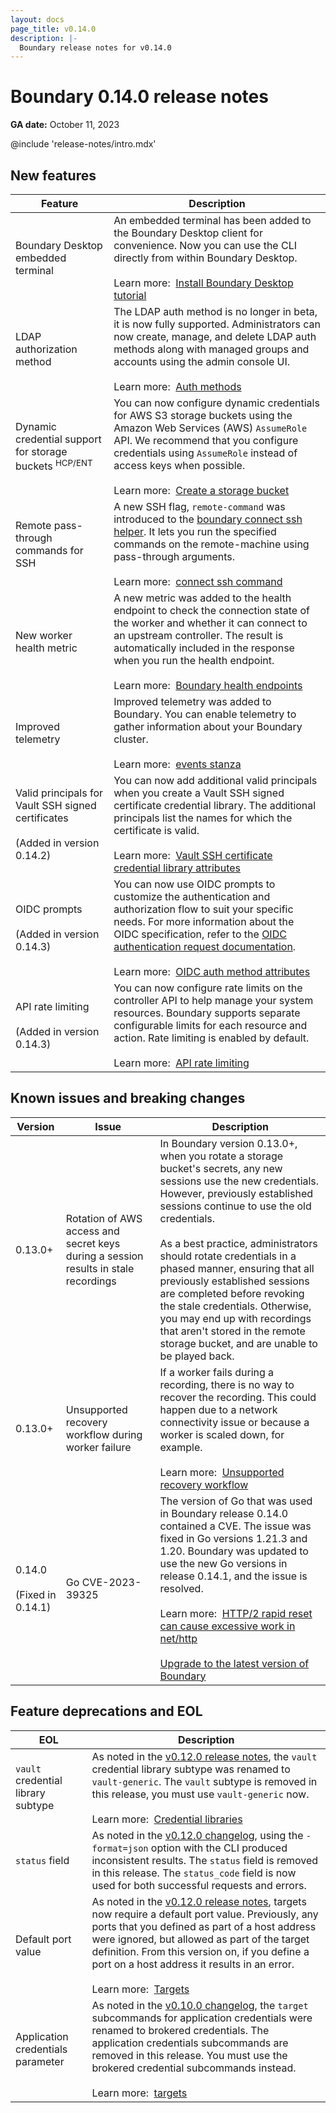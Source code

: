 ```yaml
---
layout: docs
page_title: v0.14.0
description: |-
  Boundary release notes for v0.14.0
---
```


# Boundary 0.14.0 release notes

**GA date:** October 11, 2023

@include 'release-notes/intro.mdx'

## New features

<table>
  <thead>
    <tr>
      <th style={{verticalAlign: 'middle'}}>Feature</th>
      <th style={{verticalAlign: 'middle'}}>Description</th>
    </tr>
  </thead>
  <tbody>

  <tr>
    <td style={{verticalAlign: 'middle'}}>
      Boundary Desktop embedded terminal
    </td>
    <td style={{verticalAlign: 'middle'}}>
     An embedded terminal has been added to the Boundary Desktop client for convenience. Now you can use the CLI directly from within Boundary Desktop.
      <br /><br />
      Learn more:&nbsp;
      <a href="/boundary/tutorials/oss-getting-started/oss-getting-started-desktop-app">Install Boundary Desktop tutorial</a>
    </td>
  </tr>

   <tr>
    <td style={{verticalAlign: 'middle'}}>
      LDAP authorization method
    </td>
    <td style={{verticalAlign: 'middle'}}>
      The LDAP auth method is no longer in beta, it is now fully supported. Administrators can now create, manage, and delete LDAP auth methods along with managed groups and accounts using the admin console UI.
      <br /><br />
      Learn more:&nbsp;
      <a href="/boundary/docs/concepts/domain-model/auth-methods">Auth methods</a>
    </td>
  </tr>

  <tr>
    <td style={{verticalAlign: 'middle'}}>
      Dynamic credential support for storage buckets <sup>HCP/ENT</sup>
    </td>
    <td style={{verticalAlign: 'middle'}}>
      You can now configure dynamic credentials for AWS S3 storage buckets using the Amazon Web Services (AWS) <code>AssumeRole</code> API. We recommend that you configure credentials using <code>AssumeRole</code> instead of access keys when possible.
      <br /><br />
      Learn more:&nbsp;
      <a href="/boundary/docs/configuration/session-recording/create-storage-bucket">Create a storage bucket</a>
    </td>
  </tr>

  <tr>
    <td style={{verticalAlign: 'middle'}}>
      Remote pass-through commands for SSH
    </td>
    <td style={{verticalAlign: 'middle'}}>
      A new SSH flag, <code>remote-command</code> was introduced to the <a href="/boundary/docs/commands/connect/ssh">boundary connect ssh helper</a>. It lets you run the specified commands on the remote-machine using pass-through arguments.
      <br /><br />
      Learn more:&nbsp;
      <a href="/boundary/docs/commands/connect/ssh">connect ssh command</a>
    </td>
  </tr>

  <tr>
    <td style={{verticalAlign: 'middle'}}>
      New worker health metric
    </td>
    <td style={{verticalAlign: 'middle'}}>
      A new metric was added to the health endpoint to check the connection state of the worker and whether it can connect to an upstream controller. The result is automatically included in the response when you run the health endpoint.
      <br /><br />
      Learn more:&nbsp;
      <a href="/boundary/docs/operations/health">Boundary health endpoints</a>
    </td>
  </tr>

  <tr>
    <td style={{verticalAlign: 'middle'}}>
      Improved telemetry
    </td>
    <td style={{verticalAlign: 'middle'}}>
      Improved telemetry was added to Boundary. You can enable telemetry to gather information about your Boundary cluster.
      <br /><br />
      Learn more:&nbsp;
      <a href="/boundary/docs/configuration/events">events stanza</a>
    </td>
  </tr>

  <tr>
    <td style={{verticalAlign: 'middle'}}>
      Valid principals for Vault SSH signed certificates
      <br /><br />
      (Added in version 0.14.2)
    </td>
    <td style={{verticalAlign: 'middle'}}>
     You can now add additional valid principals when you create a Vault SSH signed certificate credential library. The additional principals list the names for which the certificate is valid.
      <br /><br />
      Learn more:&nbsp;
      <a href="/boundary/docs/concepts/domain-model/credential-libraries#vault-ssh-certificate-credential-library-attributes">Vault SSH certificate credential library attributes</a>
    </td>
  </tr>

  <tr>
    <td style={{verticalAlign: 'middle'}}>
      OIDC prompts
      <br /><br />
      (Added in version 0.14.3)
    </td>
    <td style={{verticalAlign: 'middle'}}>
      You can now use OIDC prompts to customize the authentication and authorization flow to suit your specific needs. For more information about the OIDC specification, refer to the <a href="https://openid.net/specs/openid-connect-core-1_0.html#AuthRequest">OIDC authentication request documentation</a>.
      <br /><br />
      Learn more:&nbsp;
      <a href="/boundary/docs/concepts/domain-model/auth-methods#oidc-auth-method-attributes">OIDC auth method attributes</a>
    </td>
  </tr>

  <tr>
    <td style={{verticalAlign: 'middle'}}>
      API rate limiting
      <br /><br />
      (Added in version 0.14.3)
    </td>
    <td style={{verticalAlign: 'middle'}}>
      You can now configure rate limits on the controller API to help manage your system resources. Boundary supports separate configurable limits for each resource and action. Rate limiting is enabled by default.
      <br /><br />
      Learn more:&nbsp;
      <a href="/boundary/docs/api-clients/api#rate-limiting">API rate limiting</a>
    </td>
  </tr>


  </tbody>
</table>

## Known issues and breaking changes

<table>
  <thead>
    <tr>
      <th style={{verticalAlign: 'middle'}}>Version</th>
      <th style={{verticalAlign: 'middle'}}>Issue</th>
      <th style={{verticalAligh: 'middle'}}>Description</th>
    </tr>
  </thead>
  <tbody>

  <tr>
    <td style={{verticalAlign: 'middle'}}>
    0.13.0+
    </td>
    <td style={{verticalAlign: 'middle'}}>
    Rotation of AWS access and secret keys during a session results in stale recordings
    </td>
    <td style={{verticalAlign: 'middle'}}>
    In Boundary version 0.13.0+, when you rotate a storage bucket's secrets, any new sessions use the new credentials. However, previously established sessions continue to use the old credentials.
    <br /><br />
    As a best practice, administrators should rotate credentials in a phased manner, ensuring that all previously established sessions are completed before revoking the stale credentials.
    Otherwise, you may end up with recordings that aren't stored in the remote storage bucket, and are unable to be played back.
    </td>
  </tr>
  <tr>
    <td style={{verticalAlign: 'middle'}}>
    0.13.0+
    </td>
    <td style={{verticalAlign: 'middle'}}>
    Unsupported recovery workflow during worker failure
    </td>
    <td style={{verticalAlign: 'middle'}}>
    If a worker fails during a recording, there is no way to recover the recording. This could happen due to a network connectivity issue or because a worker is scaled down, for example.
    <br /><br />
    Learn more:&nbsp;
    <a href="/boundary/docs/troubleshoot/troubleshoot-recorded-sessions#unsupported-recovery-workflow">Unsupported recovery workflow</a>
    </td>
  </tr>
   <tr>
    <td style={{verticalAlign: 'middle'}}>
    0.14.0
    <br /><br />
    (Fixed in 0.14.1)
    </td>
    <td style={{verticalAlign: 'middle'}}>
    Go CVE-2023-39325
    </td>
    <td style={{verticalAlign: 'middle'}}>
    The version of Go that was used in Boundary release 0.14.0 contained a CVE. The issue was fixed in Go versions 1.21.3 and 1.20. Boundary was updated to use the new Go versions in release 0.14.1, and the issue is resolved.
    <br /><br />
    Learn more:&nbsp;
    <a href="https://github.com/advisories/GHSA-4374-p667-p6c8">HTTP/2 rapid reset can cause excessive work in net/http</a>
    <br /><br />
    <a href="/boundary/tutorials/self-managed-deployment/upgrade-version">Upgrade to the latest version of Boundary</a>
    </td>
  </tr>

  </tbody>
</table>

## Feature deprecations and EOL

<table>
  <thead>
    <tr>
      <th style={{verticalAlign: 'middle'}}>EOL</th>
      <th style={{verticalAlign: 'middle'}}>Description</th>
    </tr>
  </thead>
  <tbody>

  <tr>
    <td style={{verticalAlign: 'middle'}}>
      <code>vault</code> credential library subtype
    </td>
    <td style={{verticalAlign: 'middle'}}>
     As noted in the <a href="/boundary/docs/release-notes/v0_12_0#deprecations-and-changes">v0.12.0 release notes</a>, the <code>vault</code> credential library subtype was renamed to <code>vault-generic</code>. The <code>vault</code> subtype is removed in this release, you must use <code>vault-generic</code> now.
      <br /><br />
      Learn more:&nbsp;
      <a href="/boundary/docs/concepts/domain-model/credential-libraries">Credential libraries</a>
    </td>
  </tr>

  <tr>
    <td style={{verticalAlign: 'middle'}}>
      <code>status</code> field
    </td>
    <td style={{verticalAlign: 'middle'}}>
      As noted in the <a href="https://github.com/hashicorp/boundary/blob/main/CHANGELOG.md#deprecationschanges-3">v0.12.0 changelog</a>, using the <code>-format=json</code> option with the CLI produced inconsistent results. The <code>status</code> field is removed in this release. The <code>status_code</code> field is now used for both successful requests and errors.
    </td>
  </tr>

  <tr>
    <td style={{verticalAlign: 'middle'}}>
      Default port value
    </td>
    <td style={{verticalAlign: 'middle'}}>
     As noted in the <a href="/boundary/docs/release-notes/v0_12_0#deprecations-and-changes">v0.12.0 release notes</a>, targets now require a default port value. Previously, any ports that you defined as part of a host address were ignored, but allowed as part of the target definition. From this version on, if you define a port on a host address it results in an error.
      <br /><br />
      Learn more:&nbsp;
      <a href="/boundary/docs/concepts/domain-model/targets">Targets</a>
    </td>
  </tr>

  <tr>
    <td style={{verticalAlign: 'middle'}}>
      Application credentials parameter
    </td>
    <td style={{verticalAlign: 'middle'}}>
      As noted in the <a href="https://github.com/hashicorp/boundary/blob/main/CHANGELOG.md#deprecationschanges-6">v0.10.0 changelog</a>, the <code>target</code> subcommands for application credentials were renamed to brokered credentials. The application credentials subcommands are removed in this release. You must use the brokered credential subcommands instead.
      <br /><br />
      Learn more:&nbsp;
      <a href="/boundary/docs/commands/targets">targets</a>
    </td>
  </tr>


  </tbody>
</table>
